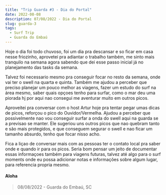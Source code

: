 ```yaml
---
title: "Trip Guarda #3 - Dia do Portal"
date: 2022-08-08
description: 07/08/2022 - Dia do Portal
slug: guarda-3
tags:
  - Surf Trip
  - Guarda do Embaú
---
```


Hoje o dia foi todo chuvoso, foi um dia pra descansar e so ficar em casa nesse friozinho, aprovetei pra adiantar o trabalho também, me sinto mais tranquilo na semana agora sabendo que dei esse passo inicial já no planejamento das tasks da semana.

Talvez foi necessario mesmo pra conseguir focar no resto da semana, onde vai ter o swell na quarta e quinta. Também me ajudou a perceber que preciso planejar um pouco melhor as viagens, fazer um estudo do surf na área mesmo, saber quais opçoes tenho para surfar, como o mar deu uma piorada hj por aqui nao consegui me aventurar muito em outros picos.

Aproveitei pra conversar com o host Artur hoje pra tentar pegar umas dicas de picos, reforçou o pico do Ouvidor/Vermelha. Ajudou a perceber que possivelmente nao vou conseguir surfar a onda do swell aqui na guarda se a previsao se manter. Ele sugeriou uns outros picos que nao quebram tanto e são mais protegidos, e que conseguem segurar o swell e nao ficar um tamanho absurdo, tenho que focar nisso acho. 

Fica a liçao de conversar mais com as pessoas ter o contato local pra saber onde e quando ir para os picos. Seria bom pensar um jeito de documentar essas informaçoes também para viagens futuras, talvez até algo para o surf moments onde eu possa adicionar notas e informações sobre algum lugar, para referencia propria mesmo.

#### Aloha

> 08/08/2022 - Guarda do Embaú, SC